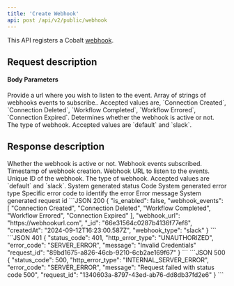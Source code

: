 ```yaml
---
title: 'Create Webhook'
api: post /api/v2/public/webhook
---
```


This API registers a Cobalt [webhook](https://app.gocobalt.io/developer/webhooks).

## Request description
#### Body Parameters
<ParamField body="webhook_url" type="string" required>
  Provide a url where you wish to listen to the event.
</ParamField>

<ParamField body="webhook_events" type="string[]" required>
   Array of strings of webhooks events to subscribe.. Accepted values are, `Connection Created`, `Connection Deleted`, `Workflow Completed`, `Workflow Errored`, `Connection Expired`.
</ParamField>
<ParamField body="is_enabled" type="boolean">
  Determines whether the webhook is active or not.
</ParamField>
<ParamField body="webhook_type" type="string">
  The type of webhook. Accepted values are `default` and `slack`.
</ParamField>

## Response description

<Tabs>
  <Tab title="200">
    <ResponseField name="is_enabled" type="boolean">
     Whether the webhook is active or not.
    </ResponseField>
    <ResponseField name="webhook_events" type="array">
  Webhook events subscribed.
  </ResponseField>
    <ResponseField name="created_At" type="string">
     Timestamp of webhook creation.
    </ResponseField>
    <ResponseField name="webhook_url" type="string">
     Webhook URL to listen to the events.
    </ResponseField>
    <ResponseField name="_id" type="string">
     Unique ID of the webhook.
    </ResponseField>
    <ResponseField name="webhook_type" type="string">
      The type of webhook. Accepted values are `default` and `slack`.
    </ResponseField>
  </Tab>
  <Tab title="Error">
    <ResponseField name="status_code" type="integer">
    System generated status Code
    </ResponseField>
    <ResponseField name="http_error_type" type="string">
    System generated error type
    </ResponseField>
    <ResponseField name="error_code" type="string">
    Specific error code to identify the error
    </ResponseField>
    <ResponseField name="message" type="string">
    Error message
    </ResponseField>
    <ResponseField name="request_id" type="string">
    System generated request id
    </ResponseField>
  </Tab>
</Tabs>

<ResponseExample>
```JSON 200
    {
        "is_enabled": false,
        "webhook_events": [
            "Connection Created",
            "Connection Deleted",
            "Workflow Completed",
            "Workflow Errored",
            "Connection Expired"
        ],
        "webhook_url": "https://webhookurl.com",
        "_id": "66e31564c0287b4136f77ef8",
        "createdAt": "2024-09-12T16:23:00.587Z",
        "webhook_type": "slack"
    }
```
```JSON 401
{
    "status_code": 401,
    "http_error_type": "UNAUTHORIZED",
    "error_code": "SERVER_ERROR",
    "message": "Invalid Credentials"
    "request_id": "89bd1675-a826-46cb-9210-6cb2ae169f67"
}
```
```JSON 500
{
    "status_code": 500,
    "http_error_type": "INTERNAL_SERVER_ERROR",
    "error_code": "SERVER_ERROR",
    "message": "Request failed with status code 500",
    "request_id": "1340603a-8797-43ed-ab76-dd8db37fd2e6"
}
```
</ ResponseExample>